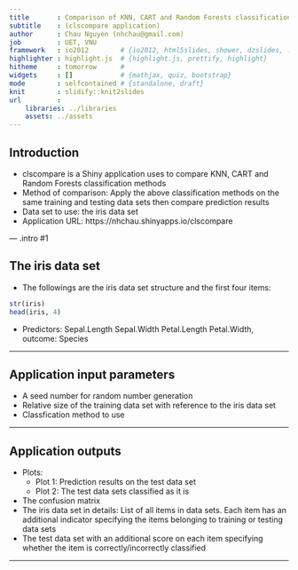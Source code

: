 ```yaml
---
title       : Comparison of KNN, CART and Random Forests classification methods
subtitle    : (clscompare application)
author      : Chau Nguyen (nhchau@gmail.com)
job         : UET, VNU
framework   : io2012        # {io2012, html5slides, shower, dzslides, ...}
highlighter : highlight.js  # {highlight.js, prettify, highlight}
hitheme     : tomorrow      # 
widgets     : []            # {mathjax, quiz, bootstrap}
mode        : selfcontained # {standalone, draft}
knit        : slidify::knit2slides
url         :
    libraries: ../libraries
    assets: ../assets
---
```


## Introduction
- clscompare is a Shiny application uses to compare KNN, CART and Random Forests classification methods
- Method of comparison: Apply the above classification methods on the same training and testing data sets
then compare prediction results
- Data set to use: the iris data set
- Application URL: https://nhchau.shinyapps.io/clscompare

--- .intro #1

## The iris data set
- The followings are the iris data set structure and the first four items:
```r
str(iris)
head(iris, 4)
```
- Predictors: Sepal.Length Sepal.Width Petal.Length Petal.Width, outcome: Species

---

## Application input parameters
- A seed number for random number generation
- Relative size of the training data set with reference to the iris data set
- Classfication method to use

--- 

## Application outputs
- Plots:
  + Plot 1: Prediction results on the test data set
  + Plot 2: The test data sets classified as it is
- The confusion matrix
- The iris data set in details: List of all items in data sets. Each item
has an additional indicator specifying the items belonging to training or testing data sets
- The test data set with an additional score on each item specifying whether the item
is correctly/incorrectly classified

--- 

